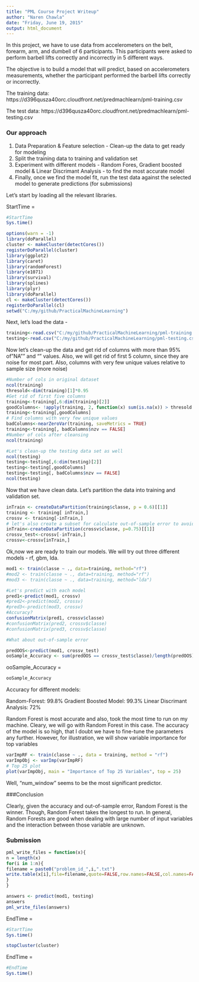 ```yaml
---
title: "PML Course Project Writeup"
author: "Naren Chawla"
date: "Friday, June 19, 2015"
output: html_document
---
```


In this project, we have to use data from accelerometers on the belt, forearm, arm, and dumbell of 6 participants. This participants were asked to perform barbell lifts correctly and incorrectly in 5 different ways. 

The objective is to build a model that will predict, based on accelerometers measurements, whether the participant performed the barbell lifts correctly or incorrectly.

The training data:
https://d396qusza40orc.cloudfront.net/predmachlearn/pml-training.csv

The test data:
https://d396qusza40orc.cloudfront.net/predmachlearn/pml-testing.csv

### Our approach

1. Data Preparation & Feature selection - Clean-up the data to get ready for modeling
2. Split the training data to training and validation set
3. Experiment with different models - Random Fores, Gradient boosted model & Linear Discrimant Analysis - to find the most accurate model
4. Finally, once we find the model fit, run the test data against the selected model to generate predictions (for submissions)

Let's start by loading all the relevant libraries.


StartTime = 
```r
#StartTime
Sys.time()
```



```r
options(warn = -1)
library(doParallel)
cluster <- makeCluster(detectCores())
registerDoParallel(cluster)
library(ggplot2)
library(caret)
library(randomForest)
library(e1071)
library(survival)
library(splines)
library(plyr)
library(doParallel)
cl <- makeCluster(detectCores())
registerDoParallel(cl)
setwd("C:/my/github/PracticalMachineLearning")
```

Next, let's load the data -

```r
training<-read.csv("C:/my/github/PracticalMachineLearning/pml-training.csv")
testing<-read.csv("C:/my/github/PracticalMachineLearning/pml-testing.csv")
```

Now let's clean-up the data and get rid of columns with more than 95%  of"NA"" and "" values.  Also, we will get rid of first 5 column, since they are noise for most part.  Also, columns with very few unique values relative to sample size (more noise)

```r
#Number of cols in original dataset
ncol(training)
thresold<-dim(training)[1]*0.95
#Get rid of first five columns
training<-training[,6:dim(training)[2]]
goodColumns<- !apply(training, 2, function(x) sum(is.na(x)) > thresold || sum(x == "") > thresold)
training<-training[,goodColumns]
# Find columns with very few unique values
badColumns<-nearZeroVar(training, saveMetrics = TRUE)
training<-training[, badColumns$nzv == FALSE]
#Number of cols after cleansing
ncol(training)

#Let's clean-up the testing data set as well
ncol(testing)
testing<-testing[,6:dim(testing)[2]]
testing<-testing[,goodColumns]
testing<-testing[, badColumns$nzv == FALSE]
ncol(testing)
```

Now that we have clean data.  Let's partition the data into training and validation set.

```r
inTrain <- createDataPartition(training$classe, p = 0.6)[[1]]
training <- training[ inTrain,]
crossv <- training[-inTrain,]
# let's also create a subset for calculate out-of-sample error to avoid over-fitting
inTrain<-createDataPartition(crossv$classe, p=0.75)[[1]]
crossv_test<-crossv[-inTrain,]
crossv<-crossv[inTrain,]

```

Ok,now we are ready to train our models.  We will try out three different models - rf, gbm, lda. 


```r
mod1 <- train(classe ~ ., data=training, method="rf")
#mod2 <- train(classe ~ ., data=training, method="rf")
#mod3 <- train(classe ~ ., data=training, method="lda")

#Let's predict with each model 
pred1<-predict(mod1, crossv)
#pred2<-predict(mod2, crossv)
#pred3<-predict(mod3, crossv)
#Accuracy?
confusionMatrix(pred1, crossv$classe)
#confusionMatrix(pred2, crossv$classe)
#confusionMatrix(pred3, crossv$classe)

#What about out-of-sample error

predOOS<-predict(mod1, crossv_test)
ooSample_Accuracy <- sum(predOOS == crossv_test$classe)/length(predOOS)
```
ooSample_Accuracy = 

```r
ooSample_Accuracy
```


Accuracy for different models:

Random-Forest: 99.8%
Gradient Boosted Model: 99.3%
Linear Discrimant Analysis: 72%

Random Forest is most accurate and also, took the most time to run on my machine.  Cleary, we will go with Random Forest in this case.  The accuracy of the model is so high, that I doubt we have to fine-tune the parameters any further.  However, for illustration, we will show variable importance for top variables

```r
varImpRF <- train(classe ~ ., data = training, method = "rf")
varImpObj <- varImp(varImpRF)
# Top 25 plot
plot(varImpObj, main = "Importance of Top 25 Variables", top = 25)
```

Well, "num_window" seems to be the most significant predictor. 

###Conclusion

Clearly, given the accuracy and out-of-sample error, Random Forest is the winner.   Though, Random Forest takes the longest to run.  In general, Random Forests are good when dealing with large number of input variables and the interaction between those variable are unknown.

### Submission

```r
pml_write_files = function(x){
n = length(x)
for(i in 1:n){
filename = paste0("problem_id_",i,".txt")
write.table(x[i],file=filename,quote=FALSE,row.names=FALSE,col.names=FALSE)
}
}

answers <- predict(mod1, testing)
answers
pml_write_files(answers)
```
EndTime = 
```r
#StartTime
Sys.time()
```

```r
stopCluster(cluster)
```

EndTime = 
```r
#EndTime
Sys.time()
```
